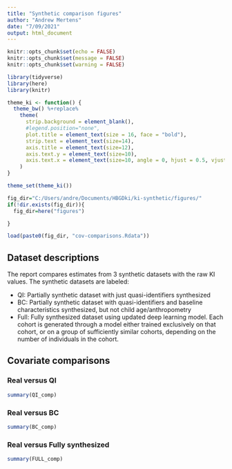 ```yaml
---
title: "Synthetic comparison figures"
author: "Andrew Mertens"
date: "7/09/2021"
output: html_document
---
```


```r
knitr::opts_chunk$set(echo = FALSE)
knitr::opts_chunk$set(message = FALSE)
knitr::opts_chunk$set(warning = FALSE)

library(tidyverse)
library(here)
library(knitr)

theme_ki <- function() {
  theme_bw() %+replace%
    theme(
      strip.background = element_blank(),
      #legend.position="none",
      plot.title = element_text(size = 16, face = "bold"),
      strip.text = element_text(size=14),
      axis.title = element_text(size=12),
      axis.text.y = element_text(size=10),
      axis.text.x = element_text(size=10, angle = 0, hjust = 0.5, vjust=.1)
    )
}

theme_set(theme_ki())

```


```r
fig_dir="C:/Users/andre/Documents/HBGDki/ki-synthetic/figures/"
if(!dir.exists(fig_dir)){
  fig_dir=here("figures")

}

load(paste0(fig_dir, "cov-comparisons.Rdata"))


```

## Dataset descriptions

The report compares estimates from 3 synthetic datasets with the raw KI values. The synthetic datasets are labeled:

  *  QI: Partially synthetic dataset with just quasi-identifiers synthesized
  *  BC: Partially synthetic dataset with quasi-identifiers and baseline characteristics synthesized, but not child age/anthropometry
  *  Full: Fully synthesized dataset using updated deep learning model. Each cohort is generated through a model either trained exclusively on that cohort, or on a group of sufficiently similar cohorts, depending on the number of individuals in the cohort.
  


## Covariate comparisons

### Real versus QI


```r

summary(QI_comp)

```

### Real versus BC

```r

summary(BC_comp)

```

### Real versus Fully synthesized

```r

summary(FULL_comp)

```

